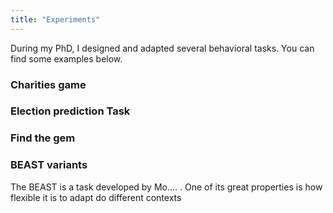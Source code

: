 ```yaml
---
title: "Experiments"
---
```


During my PhD, I designed and adapted several behavioral tasks. You can find some examples below.

### **Charities game**

### Election prediction Task

### Find the gem

### BEAST variants

The BEAST is a task developed by Mo.... . One of its great properties is how flexible it is to adapt do different contexts
